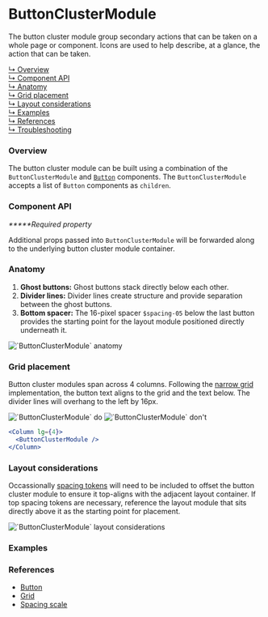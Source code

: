 



# ButtonClusterModule

The button cluster module group secondary actions that can be taken on a whole page or component. Icons are used to help describe, at a glance, the action that can be taken.

[↳ Overview](#overview)  
[↳ Component API](#component-api)  
[↳ Anatomy](#anatomy)  
[↳ Grid placement](#grid-placement)  
[↳ Layout considerations](#layout-considerations)  
[↳ Examples](#examples)  
[↳ References](#references)  
[↳ Troubleshooting](#troubleshooting)

### Overview

The button cluster module can be built using a combination of the `ButtonClusterModule` and [`Button`](https://react.carbondesignsystem.com/?path=/docs/button) components. The `ButtonClusterModule` accepts a list of `Button` components as `children`.

<Canvas>
  <Story
    id="patterns-unstable-layout-modules-buttonclustermodule--default"
    parameters={parameters}
  />
</Canvas>

### Component API

<ArgsTable />

_**\***Required property_

Additional props passed into `ButtonClusterModule` will be forwarded along to the underlying button cluster module container.

### Anatomy

1. **Ghost buttons:** Ghost buttons stack directly below each other.
2. **Divider lines:** Divider lines create structure and provide separation between the ghost buttons.
3. **Bottom spacer:** The 16-pixel spacer `$spacing-05` below the last button provides the starting point for the layout module positioned directly underneath it.

<img alt="`ButtonClusterModule` anatomy" src={anatomy} />

### Grid placement

Button cluster modules span across 4 columns. Following the [narrow grid](https://react.carbondesignsystem.com/?path=/docs/grid--narrow) implementation, the button text aligns to the grid and the text below. The divider lines will overhang to the left by 16px.

<Row>
  <Column>
    <img alt="`ButtonClusterModule` do" src={doImage} />
  </Column>

  <Column>
    <img alt="`ButtonClusterModule` don't" src={dont} />
  </Column>
</Row>

```jsx
<Column lg={4}>
  <ButtonClusterModule />
</Column>
```

### Layout considerations

Occassionally [spacing tokens](https://carbondesignsystem.com/guidelines/spacing/overview#spacing-scale) will need to be included to offset the button cluster module to ensure it top-aligns with the adjacent layout container. If top spacing tokens are necessary, reference the layout module that sits directly above it as the starting point for placement.

<img
  alt="`ButtonClusterModule` layout considerations"
  src={layoutConsiderations}
/>

### Examples

<Row>
  <Overview />
</Row>

### References

- [Button](https://react.carbondesignsystem.com/?path=/docs/button)
- [Grid](https://react.carbondesignsystem.com/?path=/docs/grid--narrow)
- [Spacing scale](https://carbondesignsystem.com/guidelines/spacing/overview#spacing-scale)

<Troubleshooting />
